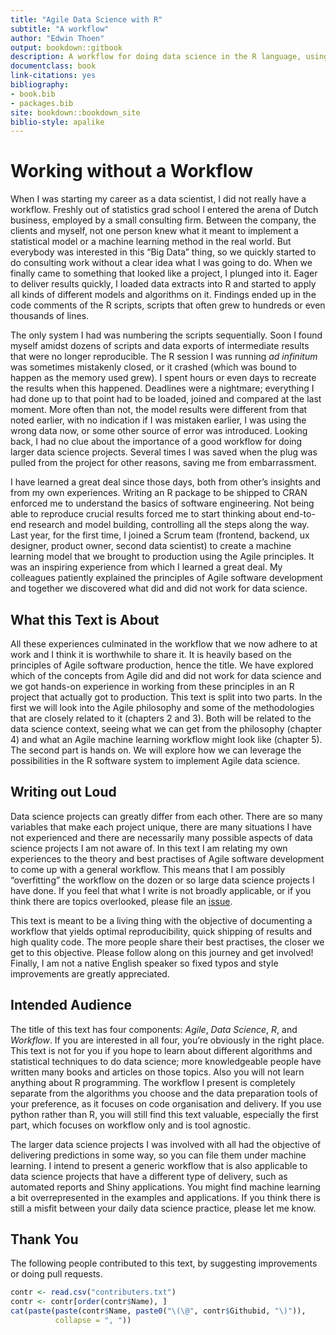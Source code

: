 ```yaml
--- 
title: "Agile Data Science with R"
subtitle: "A workflow"
author: "Edwin Thoen"
output: bookdown::gitbook
description: A workflow for doing data science in the R language, using Agile principles.
documentclass: book
link-citations: yes
bibliography:
- book.bib
- packages.bib
site: bookdown::bookdown_site
biblio-style: apalike
---
```


# Working without a Workflow

When I was starting my career as a data scientist, I did not really have a workflow. 
Freshly out of statistics grad school I entered the arena of Dutch business, employed by a small consulting firm. 
Between the company, the clients and myself, not one person knew what it meant to implement a statistical model or a machine learning method in the real world. 
But everybody was interested in this "Big Data" thing, so we quickly started to do consulting work without a clear idea what I was going to do. 
When we finally came to something that looked like a project, I plunged into it. 
Eager to deliver results quickly, I loaded data extracts into R and started to apply all kinds of different models and algorithms on it. 
Findings ended up in the code comments of the R scripts, scripts that often grew to hundreds or even thousands of lines. 

The only system I had was numbering the scripts sequentially. Soon I found myself amidst dozens of scripts and data exports of intermediate results that were no longer reproducible. The R session I was running *ad infinitum* was sometimes mistakenly closed, or it crashed (which was bound to happen as the memory used grew). I spent hours or even days to recreate the results when this happened. Deadlines were a nightmare; everything I had done up to that point had to be loaded, joined and compared at the last moment. More often than not, the model results were different from that noted earlier, with no indication if I was mistaken earlier, I was using the wrong data now, or some other source of error was introduced. Looking back, I had no clue about the importance of a good workflow for doing larger data science projects. Several times I was saved when the plug was pulled from the project for other reasons, saving me from embarrassment.

I have learned a great deal since those days, both from other's insights and from my own experiences. 
Writing an R package to be shipped to CRAN enforced me to understand the basics of software engineering. 
Not being able to reproduce crucial results forced me to start thinking about end-to-end research and model building, controlling all the steps along the way. 
Last year, for the first time, I joined a Scrum team (frontend, backend, ux designer, product owner, second data scientist) to create a machine learning model that we brought to production using the Agile principles. 
It was an inspiring experience from which I learned a great deal. 
My colleagues patiently explained the principles of Agile software development and together we discovered what did and did not work for data science.

## What this Text is About

All these experiences culminated in the workflow that we now adhere to at work and I think it is worthwhile to share it. 
It is heavily based on the principles of Agile software production, hence the title. 
We have explored which of the concepts from Agile did and did not work for data science and we got hands-on experience in working from these principles in an R project that actually got to production. 
This text is split into two parts. 
In the first we will look into the Agile philosophy and some of the methodologies that are closely related to it (chapters 2 and 3). 
Both will be related to the data science context, seeing what we can get from the philosophy (chapter 4) and what an Agile machine learning workflow might look like (chapter 5). 
The second part is hands on. We will explore how we can leverage the possibilities in the R software system to implement Agile data science.

## Writing out Loud

Data science projects can greatly differ from each other. 
There are so many variables that make each project unique, there are many situations I have not experienced and there are necessarily many possible aspects of data science projects I am not aware of. 
In this text I am relating my own experiences to the theory and best practises of Agile software development to come up with a general workflow. 
This means that I am possibly "overfitting" the workflow on the dozen or so large data science projects I have done. 
If you feel that what I write is not broadly applicable, or if you think there are topics overlooked, please file an [issue](https://github.com/EdwinTh/ADSwR). 

This text is meant to be a living thing with the objective of documenting a workflow that yields optimal reproducibility, quick shipping of results and high quality code. 
The more people share their best practises, the closer we get to this objective. 
Please follow along on this journey and get involved! 
Finally, I am not a native English speaker so fixed typos and style improvements are greatly appreciated.

## Intended Audience

The title of this text has four components: *Agile*, *Data Science*, *R*, and *Workflow*. 
If you are interested in all four, you're obviously in the right place. 
This text is not for you if you hope to learn about different algorithms and statistical techniques to do data science; more knowledgeable people have written many books and articles on those topics. 
Also you will not learn anything about R programming. 
The workflow I present is completely separate from the algorithms you choose and the data preparation tools of your preference, as it focuses on code organisation and delivery.
If you use python rather than R, you will still find this text valuable, especially the first part, which focuses on workflow only and is tool agnostic. 

The larger data science projects I was involved with all had the objective of delivering predictions in some way, so you can file them under machine learning. 
I intend to present a generic workflow that is also applicable to data science projects that have a different type of delivery, such as automated reports and Shiny applications. 
You might find machine learning a bit overrepresented in the examples and applications.
If you think there is still a misfit between your daily data science practice, please let me know.

## Thank You

The following people contributed to this text, by suggesting improvements or doing pull requests. 

```r
contr <- read.csv("contributers.txt")
contr <- contr[order(contr$Name), ]
cat(paste(paste(contr$Name, paste0("\(\@", contr$Githubid, "\)")),
          collapse = ", "))
```

